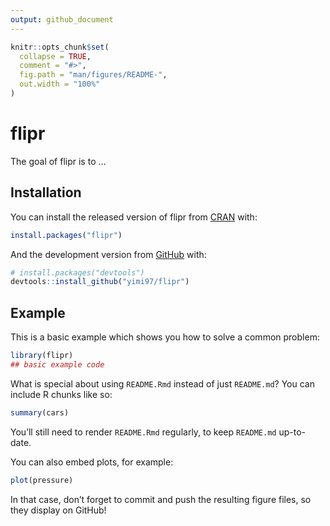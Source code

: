 ```yaml
---
output: github_document
---
```


<!-- README.md is generated from README.Rmd. Please edit that file -->

```r
knitr::opts_chunk$set(
  collapse = TRUE,
  comment = "#>",
  fig.path = "man/figures/README-",
  out.width = "100%"
)
```

# flipr

<!-- badges: start -->
<!-- badges: end -->

The goal of flipr is to ...

## Installation

You can install the released version of flipr from [CRAN](https://CRAN.R-project.org) with:

``` r
install.packages("flipr")
```

And the development version from [GitHub](https://github.com/) with:

``` r
# install.packages("devtools")
devtools::install_github("yimi97/flipr")
```
## Example

This is a basic example which shows you how to solve a common problem:

```r
library(flipr)
## basic example code
```

What is special about using `README.Rmd` instead of just `README.md`? You can include R chunks like so:

```r
summary(cars)
```

You'll still need to render `README.Rmd` regularly, to keep `README.md` up-to-date.

You can also embed plots, for example:

```r
plot(pressure)
```

In that case, don't forget to commit and push the resulting figure files, so they display on GitHub!
